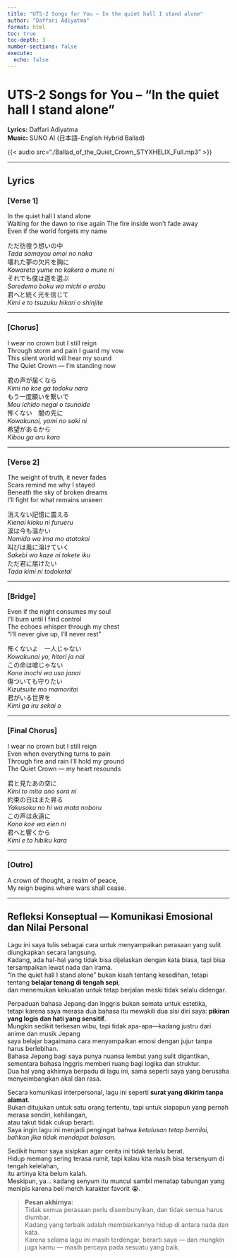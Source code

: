 ```yaml
---
title: "UTS-2 Songs for You – In the quiet hall I stand alone"
author: "Daffari Adiyatma"
format: html
toc: true
toc-depth: 3
number-sections: false
execute:
  echo: false
---
```


# **UTS-2 Songs for You – “In the quiet hall I stand alone”**

**Lyrics:** Daffari Adiyatma  
**Music:** SUNO AI (日本語–English Hybrid Ballad)  

{{< audio src="./Ballad_of_the_Quiet_Crown_STYXHELIX_Full.mp3" >}}

---

## **Lyrics**

### [Verse 1]
In the quiet hall I stand alone  
Waiting for the dawn to rise again
The fire inside won’t fade away  
Even if the world forgets my name  

ただ彷徨う想いの中  
*Tada samayou omoi no naka*  
壊れた夢の欠片を胸に  
*Kowareta yume no kakera o mune ni*  
それでも僕は道を選ぶ  
*Soredemo boku wa michi o erabu*  
君へと続く光を信じて  
*Kimi e to tsuzuku hikari o shinjite*  

---

### [Chorus]
I wear no crown but I still reign  
Through storm and pain I guard my vow  
This silent world will hear my sound  
The Quiet Crown — I’m standing now  

君の声が届くなら  
*Kimi no koe ga todoku nara*  
もう一度願いを繋いで  
*Mou ichido negai o tsunaide*  
怖くない　闇の先に  
*Kowakunai, yami no saki ni*  
希望があるから  
*Kibou ga aru kara*  

---

### [Verse 2]
The weight of truth, it never fades  
Scars remind me why I stayed  
Beneath the sky of broken dreams  
I’ll fight for what remains unseen  

消えない記憶に震える  
*Kienai kioku ni furueru*  
涙は今も温かい  
*Namida wa ima mo atatakai*  
叫びは風に溶けていく  
*Sakebi wa kaze ni tokete iku*  
ただ君に届けたい  
*Tada kimi ni todoketai*  

---

### [Bridge]
Even if the night consumes my soul  
I’ll burn until I find control  
The echoes whisper through my chest  
"I’ll never give up, I’ll never rest"  

怖くないよ　一人じゃない  
*Kowakunai yo, hitori ja nai*  
この命は嘘じゃない  
*Kono inochi wa uso janai*  
傷ついても守りたい  
*Kizutsuite mo mamoritai*  
君がいる世界を  
*Kimi ga iru sekai o*  

---

### [Final Chorus]
I wear no crown but I still reign  
Even when everything turns to pain  
Through fire and rain I’ll hold my ground  
The Quiet Crown — my heart resounds  

君と見たあの空に  
*Kimi to mita ano sora ni*  
約束の日はまた昇る  
*Yakusoku no hi wa mata noboru*  
この声は永遠に  
*Kono koe wa eien ni*  
君へと響くから  
*Kimi e to hibiku kara*  

---

### [Outro]
A crown of thought, a realm of peace,  
My reign begins where wars shall cease.  

---

## **Refleksi Konseptual — Komunikasi Emosional dan Nilai Personal**

Lagu ini saya tulis sebagai cara untuk menyampaikan perasaan yang sulit diungkapkan secara langsung.  
Kadang, ada hal-hal yang tidak bisa dijelaskan dengan kata biasa, tapi bisa tersampaikan lewat nada dan irama.  
“In the quiet hall I stand alone” bukan kisah tentang kesedihan, tetapi tentang **belajar tenang di tengah sepi**,  
dan menemukan kekuatan untuk tetap berjalan meski tidak selalu didengar.

Perpaduan bahasa Jepang dan Inggris bukan semata untuk estetika,  
tetapi karena saya merasa dua bahasa itu mewakili dua sisi diri saya: **pikiran yang logis dan hati yang sensitif**.  
Mungkin sedikit terkesan wibu, tapi tidak apa-apa—kadang justru dari anime dan musik Jepang  
saya belajar bagaimana cara menyampaikan emosi dengan jujur tanpa harus berlebihan.  
Bahasa Jepang bagi saya punya nuansa lembut yang sulit digantikan,  
sementara bahasa Inggris memberi ruang bagi logika dan struktur.  
Dua hal yang akhirnya berpadu di lagu ini, sama seperti saya yang berusaha menyeimbangkan akal dan rasa.

Secara komunikasi interpersonal, lagu ini seperti **surat yang dikirim tanpa alamat**.  
Bukan ditujukan untuk satu orang tertentu, tapi untuk siapapun yang pernah merasa sendiri, kehilangan,  
atau takut tidak cukup berarti.  
Saya ingin lagu ini menjadi pengingat bahwa *ketulusan tetap bernilai, bahkan jika tidak mendapat balasan.*

Sedikit humor saya sisipkan agar cerita ini tidak terlalu berat.  
Hidup memang sering terasa rumit, tapi kalau kita masih bisa tersenyum di tengah kelelahan,  
itu artinya kita belum kalah.  
Meskipun, ya... kadang senyum itu muncul sambil menatap tabungan yang menipis karena beli merch karakter favorit 😭.

> **Pesan akhirnya:**  
> Tidak semua perasaan perlu disembunyikan, dan tidak semua harus diumbar.  
> Kadang yang terbaik adalah membiarkannya hidup di antara nada dan kata.  
> Karena selama lagu ini masih terdengar, berarti saya — dan mungkin juga kamu — masih percaya pada sesuatu yang baik.

